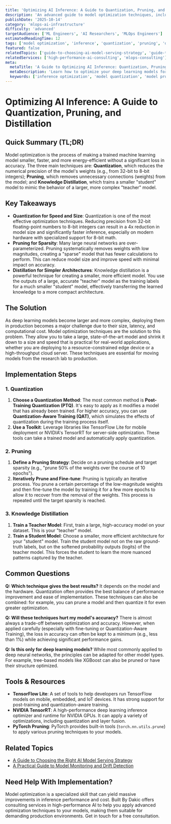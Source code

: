 ```yaml
---
title: 'Optimizing AI Inference: A Guide to Quantization, Pruning, and Distillation'
description: 'An advanced guide to model optimization techniques, including quantization, pruning, and knowledge distillation, to make your AI models faster and more efficient for inference.'
publishDate: '2025-10-14'
category: 'mlops-ai-infrastructure'
difficulty: 'advanced'
targetAudience: ['ML Engineers', 'AI Researchers', 'MLOps Engineers']
estimatedReadingTime: 12
tags: ['model optimization', 'inference', 'quantization', 'pruning', 'distillation']
featured: false
relatedTopics: ['guide-to-choosing-ai-model-serving-strategy', 'guide-to-model-monitoring-and-drift-detection']
relatedServices: ['high-performance-ai-consulting', 'mlops-consulting']
meta:
  metaTitle: 'A Guide to Optimizing AI Inference: Quantization, Pruning & Distillation'
  metaDescription: 'Learn how to optimize your deep learning models for faster inference. This guide covers the key techniques of quantization, pruning, and knowledge distillation.'
  keywords: ['inference optimization', 'model quantization', 'model pruning', 'knowledge distillation']
---
```


# Optimizing AI Inference: A Guide to Quantization, Pruning, and Distillation

## Quick Summary (TL;DR)

Model optimization is the process of making a trained machine learning model smaller, faster, and more energy-efficient without a significant loss in accuracy. The three main techniques are: **Quantization**, which reduces the numerical precision of the model's weights (e.g., from 32-bit to 8-bit integers); **Pruning**, which removes unnecessary connections (weights) from the model; and **Knowledge Distillation**, which trains a smaller "student" model to mimic the behavior of a larger, more complex "teacher" model.

## Key Takeaways

- **Quantization for Speed and Size**: Quantization is one of the most effective optimization techniques. Reducing precision from 32-bit floating-point numbers to 8-bit integers can result in a 4x reduction in model size and significantly faster inference, especially on modern hardware with specialized support for 8-bit math.
- **Pruning for Sparsity**: Many large neural networks are over-parameterized. Pruning systematically removes weights with low magnitudes, creating a "sparse" model that has fewer calculations to perform. This can reduce model size and improve speed with minimal impact on accuracy.
- **Distillation for Simpler Architectures**: Knowledge distillation is a powerful technique for creating a smaller, more efficient model. You use the outputs of a large, accurate "teacher" model as the training labels for a much smaller "student" model, effectively transferring the learned knowledge to a more compact architecture.

## The Solution

As deep learning models become larger and more complex, deploying them in production becomes a major challenge due to their size, latency, and computational cost. Model optimization techniques are the solution to this problem. They allow you to take a large, state-of-the-art model and shrink it down to a size and speed that is practical for real-world applications, whether you are deploying to a resource-constrained edge device or a high-throughput cloud server. These techniques are essential for moving models from the research lab to production.

## Implementation Steps

### 1. Quantization

1.  **Choose a Quantization Method**: The most common method is **Post-Training Quantization (PTQ)**. It's easy to apply as it modifies a model that has already been trained. For higher accuracy, you can use **Quantization-Aware Training (QAT)**, which simulates the effects of quantization during the training process itself.
2.  **Use a Toolkit**: Leverage libraries like TensorFlow Lite for mobile deployment or NVIDIA's TensorRT for server-side optimization. These tools can take a trained model and automatically apply quantization.

### 2. Pruning

1.  **Define a Pruning Strategy**: Decide on a pruning schedule and target sparsity (e.g., "prune 50% of the weights over the course of 10 epochs").
2.  **Iteratively Prune and Fine-tune**: Pruning is typically an iterative process. You prune a certain percentage of the low-magnitude weights and then fine-tune the model by training it for a few more epochs to allow it to recover from the removal of the weights. This process is repeated until the target sparsity is reached.

### 3. Knowledge Distillation

1.  **Train a Teacher Model**: First, train a large, high-accuracy model on your dataset. This is your "teacher" model.
2.  **Train a Student Model**: Choose a smaller, more efficient architecture for your "student" model. Train the student model not on the raw ground-truth labels, but on the softened probability outputs (logits) of the teacher model. This forces the student to learn the more nuanced patterns captured by the teacher.

## Common Questions

**Q: Which technique gives the best results?**
It depends on the model and the hardware. Quantization often provides the best balance of performance improvement and ease of implementation. These techniques can also be combined: for example, you can prune a model and then quantize it for even greater optimization.

**Q: Will these techniques hurt my model's accuracy?**
There is almost always a trade-off between optimization and accuracy. However, when applied carefully (especially with fine-tuning or Quantization-Aware Training), the loss in accuracy can often be kept to a minimum (e.g., less than 1%) while achieving significant performance gains.

**Q: Is this only for deep learning models?**
While most commonly applied to deep neural networks, the principles can be adapted for other model types. For example, tree-based models like XGBoost can also be pruned or have their structure optimized.

## Tools & Resources

- **TensorFlow Lite**: A set of tools to help developers run TensorFlow models on mobile, embedded, and IoT devices. It has strong support for post-training and quantization-aware training.
- **NVIDIA TensorRT**: A high-performance deep learning inference optimizer and runtime for NVIDIA GPUs. It can apply a variety of optimizations, including quantization and layer fusion.
- **PyTorch Pruning**: PyTorch provides built-in tools (`torch.nn.utils.prune`) to apply various pruning techniques to your models.

## Related Topics

- [A Guide to Choosing the Right AI Model Serving Strategy](/category/mlops-ai-infrastructure/guide-to-choosing-ai-model-serving-strategy)
- [A Practical Guide to Model Monitoring and Drift Detection](/category/mlops-ai-infrastructure/guide-to-model-monitoring-and-drift-detection)

## Need Help With Implementation?

Model optimization is a specialized skill that can yield massive improvements in inference performance and cost. Built By Dakic offers consulting services in high-performance AI to help you apply advanced optimization techniques to your models, making them suitable for demanding production environments. Get in touch for a free consultation.

